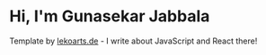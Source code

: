 # Hi, I'm Gunasekar Jabbala

Template by [lekoarts.de](https://www.lekoarts.de?utm_source=cara&utm_medium=Starter) - I write about JavaScript and React there!
